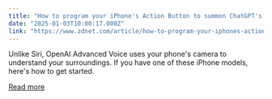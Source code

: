 ```yaml
---
title: "How to program your iPhone's Action Button to summon ChatGPT's voice assistant"
date: "2025-01-03T10:00:17.000Z"
link: "https://www.zdnet.com/article/how-to-program-your-iphones-action-button-to-summon-chatgpts-voice-assistant/"
---
```


Unlike Siri, OpenAI Advanced Voice uses your phone's camera to understand your surroundings. If you have one of these iPhone models, here's how to get started.

[Read more](https://www.zdnet.com/article/how-to-program-your-iphones-action-button-to-summon-chatgpts-voice-assistant/)
